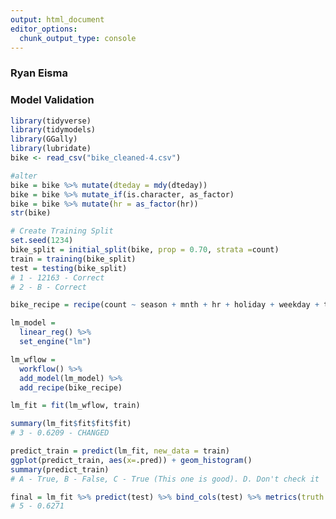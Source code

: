 ---
output: html_document
editor_options: 
  chunk_output_type: console
---
### Ryan Eisma
### Model Validation

```{r}
library(tidyverse)
library(tidymodels)
library(GGally)
library(lubridate)
bike <- read_csv("bike_cleaned-4.csv")
```

```{r}
#alter
bike = bike %>% mutate(dteday = mdy(dteday))
bike = bike %>% mutate_if(is.character, as_factor)
bike = bike %>% mutate(hr = as_factor(hr))
str(bike)
```

```{r}
# Create Training Split
set.seed(1234)
bike_split = initial_split(bike, prop = 0.70, strata =count)
train = training(bike_split)
test = testing(bike_split)
# 1 - 12163 - Correct
# 2 - B - Correct
```

```{r}
bike_recipe = recipe(count ~ season + mnth + hr + holiday + weekday + temp + weathersit, train)

lm_model = 
  linear_reg() %>% 
  set_engine("lm")

lm_wflow = 
  workflow() %>% 
  add_model(lm_model) %>% 
  add_recipe(bike_recipe)

lm_fit = fit(lm_wflow, train)

```

```{r}
summary(lm_fit$fit$fit$fit)
# 3 - 0.6209 - CHANGED
```

```{r}
predict_train = predict(lm_fit, new_data = train)
ggplot(predict_train, aes(x=.pred)) + geom_histogram()
summary(predict_train)
# A - True, B - False, C - True (This one is good). D. Don't check it
```

```{r}
final = lm_fit %>% predict(test) %>% bind_cols(test) %>% metrics(truth = count, estimate = .pred)
# 5 - 0.6271
```

